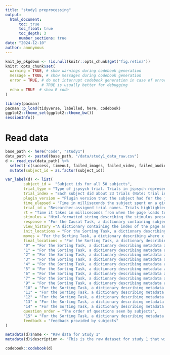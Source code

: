 ```yaml
---
title: "study1 preprocessing"
output: 
  html_document:
      toc: true
      toc_float: true
      toc_depth: 3
      number_sections: true
date: "2024-12-10"
author: anonymous
---
```



```r
knit_by_pkgdown <- !is.null(knitr::opts_chunk$get("fig.retina"))
knitr::opts_chunk$set(
  warning = TRUE, # show warnings during codebook generation
  message = TRUE, # show messages during codebook generation
  error = TRUE, # do not interrupt codebook generation in case of errors,
                # TRUE is usually better for debugging
  echo = TRUE  # show R code
)

library(pacman)
pacman::p_load(tidyverse, labelled, here, codebook)
ggplot2::theme_set(ggplot2::theme_bw())
sessionInfo()

```

# Read data

```r
base_path <- here("code", "study1")
data_path <- paste0(base_path, "/data/study1_data_raw.csv")
d <- read_csv(data_path) %>% 
  select(-c(success, timeout, failed_images, failed_video, failed_audio)) %>% 
  mutate(subject_id = as.factor(subject_id))

```

```r
var_label(d) <- list(
        subject_id =  "Subject ids for all 50 subjects", 
        trial_type = "Type of jspsych trial. Trials in jspsych represent checkpoints in the experiment, such as the instructions page, the survey page etc ",
        trial_index = "Each subject did about 23 trials (Note: trial in the jspsych sense, since this raw data.",
        plugin_version = "Plugin version that the subject had for the jspsych trials",
        time_elapsed = "Time in milliseconds the subject spent on a given trial",
        trial_id = "Researcher-assigned trial names. Trials highlighted were the consent, example_videos and demorgraphics_survey",
        rt = "Time it takes in milliseconds from when the page loads to when subject clicks on continue button",
        stimulus = "Html-formatted string describing the stimulus presented to participant on trials that had a stimulus",
        response = "For the Causal Task, a dictionary containing subject responses for all 14 questions in each page",
        view_history ="A dictionary containing the index of the page and viewing time in milliseconds",
        init_locations = "For the Sorting Task, a dictionary describing initial x and y locations of each item and the item name",
        moves = "For the Sorting Task, a dictionary describing where x and y locations of where items were moved to",
        final_locations = "For the Sorting Task, a dictionary describing final x and y locations of each item and the item name",
        "0" = "For the Sorting Task, a dictionary describing metadata about the first pair of items subjects saw",
        "1" = "For the Sorting Task, a dictionary describing metadata about the second pair of items subjects saw",
        "2" = "For the Sorting Task, a dictionary describing metadata about the third pair of items subjects saw",
        "3" = "For the Sorting Task, a dictionary describing metadata about the fourth pair of items subjects saw",
        "4" = "For the Sorting Task, a dictionary describing metadata about the fifth pair of items subjects saw",
        "5" = "For the Sorting Task, a dictionary describing metadata about the sixth pair of items subjects saw",
        "6" = "For the Sorting Task, a dictionary describing metadata about the seventh pair of items subjects saw",
        "7" = "For the Sorting Task, a dictionary describing metadata about the eighth pair of items subjects saw",
        "9" = "For the Sorting Task, a dictionary describing metadata about the ninth pair of items subjects saw",
        "10" = "For the Sorting Task, a dictionary describing metadata about the tenth pair of items subjects saw",
        "11" = "For the Sorting Task, a dictionary describing metadata about the eleventh pair of items subjects saw",
        "12" = "For the Sorting Task, a dictionary describing metadata about the twelfth pair of items subjects saw",
        "13" = "For the Sorting Task, a dictionary describing metadata about the thirtheenth pair of items subjects saw",
        "14" = "For the Sorting Task, a dictionary describing metadata about the fourtheenth pair of items subjects saw",
        question_order = "The order of questions seen by subjects",
        "15" = "For the Sorting Task, a dictionary describing metadata about the fourtheenth pair of items subjects saw",
        feedback = "feedback provided by subjects"
)

metadata(d)$name <- "Raw data for Study 1"
metadata(d)$description <- "This is the raw dataset for study 1 that will be used as input for the pre-processing script. Since this data is not yet preprocessed, and many of the variables are directly created by jspsych, the variables may not be immediately interpretable or relevant. There are 50 subject rows, and 24 rows per subject. Each row represents a jspsych trial."

```


```r
codebook::codebook(d)
```









